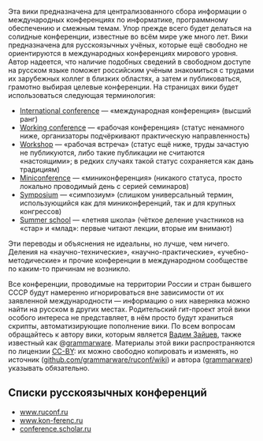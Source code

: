 Эта вики предназначена для централизованного сбора информации о международных конференциях по информатике, программному обеспечению и смежным темам. Упор прежде всего будет делаться на солидные конференции, известные во всём мире уже много лет. Вики предназначена для русскоязычных учёных, которые ещё свободно не ориентируются в международных конференциях мирового уровня. Автор надеется, что наличие подобных сведений в свободном доступе на русском языке поможет российским учёным знакомиться с трудами их зарубежных коллег в близких областях, а затем и публиковаться, грамотно выбирая целевые конференции. На страницах вики будет использоваться следующая терминология:

* [[International conference]] — «международная конференция» (высший ранг)
* [[Working conference]] — «рабочая конференция» (статус ненамного ниже, организаторы подчёркивают практическую направленность)
* [[Workshop]] — «рабочая встреча» (статус ещё ниже, труды зачастую не публикуются, либо такие публикации не считаются «настоящими»; в редких случаях такой статус сохраняется как дань традициям)
* [[Miniconference]] — «миниконференция» (никакого статуса, просто локально проводимый день с серией семинаров)
* [[Symposium]] — «симпозиум» (слишком универсальный термин, использующийся как для миниконференций, так и для крупных конгрессов)
* [[Summer school]] — «летняя школа» (чёткое деление участников на «стар» и «млад»: первые читают лекции, вторые им внимают)

Эти переводы и объяснения не идеальны, но лучше, чем ничего. Деления на «научно-технические», «научно-практические», «учебно-методические» и прочие конференции в международном сообществе по каким-то причинам не возникло.

Все конференции, проводимые на территории России и стран бывшего СССР будут намеренно игнорироваться вне зависимости от их заявленной международности — информацию о них наверняка можно найти на русском в других местах. Родительский гит-проект этой вики особого интереса не представляет, в нём просто будут храниться скрипты, автоматизирующие пополнение вики. По всем вопросам обращайтесь к автору вики, которым является [http://grammarware.net Вадим Зайцев], также известный как @[http://twitter.com/grammarware grammarware]. Материалы этой вики распространяются по лицензии [http://creativecommons.org/licenses/by/3.0/deed.ru CC-BY]: их можно свободно копировать и изменять, но источник ([http://github.com/grammarware/ruconf/wiki/ github.com/grammarware/ruconf/wiki]) и автора ([http://github.com/grammarware/ grammarware]) указывать обязательно.

== Списки русскоязычных конференций ==
* [http://www.ruconf.ru/ www.ruconf.ru]
* [http://www.kon-ferenc.ru/ www.kon-ferenc.ru]
* [http://conference.scholar.ru/ conference.scholar.ru]
